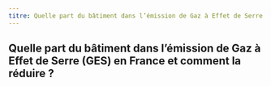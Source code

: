 ```yaml
---
titre: Quelle part du bâtiment dans l’émission de Gaz à Effet de Serre (GES) en France et comment la réduire ?
---
```



<div class="mt-16" />

## Quelle part du bâtiment dans l’émission de Gaz à Effet de Serre (GES) en France et comment la réduire ?